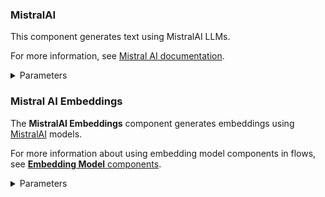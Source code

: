 ### MistralAI

This component generates text using MistralAI LLMs.

For more information, see [Mistral AI documentation](https://docs.mistral.ai/).

<details>
<summary>Parameters</summary>

**Inputs**

| Name | Type | Description |
|------|------|-------------|
| max_tokens | Integer | The maximum number of tokens to generate. Set to 0 for unlimited tokens (advanced). |
| model_name | String | The name of the Mistral AI model to use. Options include `open-mixtral-8x7b`, `open-mixtral-8x22b`, `mistral-small-latest`, `mistral-medium-latest`, `mistral-large-latest`, and `codestral-latest`. Default: `codestral-latest`. |
| mistral_api_base | String | The base URL of the Mistral API. Defaults to `https://api.mistral.ai/v1` (advanced). |
| api_key | SecretString | The Mistral API Key to use for authentication. |
| temperature | Float | Controls randomness in the output. Default: 0.5. |
| max_retries | Integer | Maximum number of retries for API calls. Default: 5 (advanced). |
| timeout | Integer | Timeout for API calls in seconds. Default: 60 (advanced). |
| max_concurrent_requests | Integer | Maximum number of concurrent API requests. Default: 3 (advanced). |
| top_p | Float | Nucleus sampling parameter. Default: 1 (advanced). |
| random_seed | Integer | Seed for random number generation. Default: 1 (advanced). |
| safe_mode | Boolean | Enables safe mode for content generation (advanced). |

**Outputs**

| Name | Type | Description |
|------|------|-------------|
| model | LanguageModel | An instance of ChatMistralAI configured with the specified parameters. |

</details>

### Mistral AI Embeddings

The **MistralAI Embeddings** component generates embeddings using [MistralAI](https://docs.mistral.ai/) models.

For more information about using embedding model components in flows, see [**Embedding Model** components](/components-embedding-models).

<details>
<summary>Parameters</summary>

**Inputs**

| Name | Type | Description |
|------|------|-------------|
| model | String | The MistralAI model to use. Default: "mistral-embed". |
| mistral_api_key | SecretString | The API key for authenticating with MistralAI. |
| max_concurrent_requests | Integer | The maximum number of concurrent API requests. Default: 64. |
| max_retries | Integer | The maximum number of retry attempts for failed requests. Default: 5. |
| timeout | Integer | The request timeout in seconds. Default: 120. |
| endpoint | String | The custom API endpoint URL. Default: `https://api.mistral.ai/v1/`). |

**Outputs**

| Name | Type | Description |
|------|------|-------------|
| embeddings | Embeddings | A MistralAIEmbeddings instance for generating embeddings. |

</details>